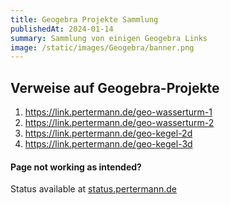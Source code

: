 ```yaml
---
title: Geogebra Projekte Sammlung
publishedAt: 2024-01-14
summary: Sammlung von einigen Geogebra Links
image: /static/images/Geogebra/banner.png
---
```


## Verweise auf Geogebra-Projekte

1. https://link.pertermann.de/geo-wasserturm-1
2. https://link.pertermann.de/geo-wasserturm-2
3. https://link.pertermann.de/geo-kegel-2d
4. https://link.pertermann.de/geo-kegel-3d


#### Page not working as intended?
Status available at [status.pertermann.de](https://status.pertermann.de)